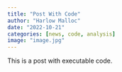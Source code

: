 ```yaml
---
title: "Post With Code"
author: "Harlow Malloc"
date: "2022-10-21"
categories: [news, code, analysis]
image: "image.jpg"
---
```


This is a post with executable code.
